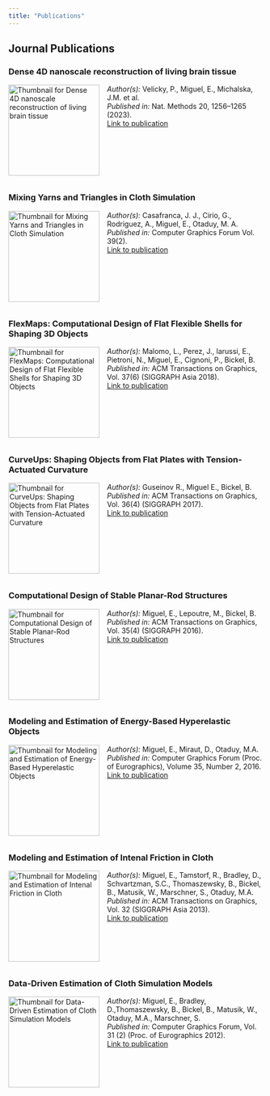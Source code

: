 ```yaml
---
title: "Publications"
---
```


## Journal Publications

### Dense 4D nanoscale reconstruction of living brain tissue
<img src="images/lioness.png" alt="Thumbnail for Dense 4D nanoscale reconstruction of living brain tissue" width="180" style="float:left; margin-right: 15px; margin-bottom: 10px;"/>
*Author(s):* Velicky, P., Miguel, E., Michalska, J.M. et al.<br/>
*Published in:* Nat. Methods 20, 1256–1265 (2023).<br/>
[Link to publication](https://doi.org/10.1038/s41592-023-01936-6)
<div style="clear: both;"></div>

### Mixing Yarns and Triangles in Cloth Simulation
<img src="images/mixing_yarns_triangles.png" alt="Thumbnail for Mixing Yarns and Triangles in Cloth Simulation" width="180" style="float:left; margin-right: 15px; margin-bottom: 10px;"/>
*Author(s):* Casafranca, J. J., Cirio, G., Rodriguez, A., Miguel, E., Otaduy, M. A.<br/>
*Published in:* Computer Graphics Forum Vol. 39(2).<br/>
[Link to publication](https://doi.org/10.1111/cgf.13915)
<div style="clear: both;"></div>

### FlexMaps: Computational Design of Flat Flexible Shells for Shaping 3D Objects
<img src="images/flexmaps.jpg" alt="Thumbnail for FlexMaps: Computational Design of Flat Flexible Shells for Shaping 3D Objects" width="180" style="float:left; margin-right: 15px; margin-bottom: 10px;"/>
*Author(s):* Malomo, L., Perez, J., Iarussi, E., Pietroni, N., Miguel, E., Cignoni, P., Bickel, B.<br/>
*Published in:* ACM Transactions on Graphics, Vol. 37(6) (SIGGRAPH Asia 2018).<br/>
[Link to publication](https://doi.org/10.1145/3272127.327507)
<div style="clear: both;"></div>

### CurveUps: Shaping Objects from Flat Plates with Tension-Actuated Curvature
<img src="images/curveups.png" alt="Thumbnail for CurveUps: Shaping Objects from Flat Plates with Tension-Actuated Curvature" width="180" style="float:left; margin-right: 15px; margin-bottom: 10px;"/>
*Author(s):* Guseinov R., Miguel E., Bickel, B.<br/>
*Published in:* ACM Transactions on Graphics, Vol. 36(4) (SIGGRAPH 2017).<br/>
[Link to publication](https://doi.org/10.1145/3072959.307370)
<div style="clear: both;"></div>

### Computational Design of Stable Planar-Rod Structures
<img src="images/cdosprs.png" alt="Thumbnail for Computational Design of Stable Planar-Rod Structures" width="180" style="float:left; margin-right: 15px; margin-bottom: 10px;"/>
*Author(s):* Miguel, E., Lepoutre, M., Bickel, B.<br/>
*Published in:* ACM Transactions on Graphics, Vol. 35(4) (SIGGRAPH 2016).<br/>
[Link to publication](https://doi.org/10.1145/2897824.292597)
<div style="clear: both;"></div>

### Modeling and Estimation of Energy-Based Hyperelastic Objects
<img src="images/additive_energy.png" alt="Thumbnail for Modeling and Estimation of Energy-Based Hyperelastic Objects" width="180" style="float:left; margin-right: 15px; margin-bottom: 10px;"/>
*Author(s):* Miguel, E., Miraut, D., Otaduy, M.A.<br/>
*Published in:* Computer Graphics Forum (Proc. of Eurographics), Volume 35, Number 2, 2016.<br/>
[Link to publication](https://doi.org/10.1111/cgf.12840)
<div style="clear: both;"></div>

### Modeling and Estimation of Intenal Friction in Cloth
<img src="images/friction_sample.png" alt="Thumbnail for Modeling and Estimation of Intenal Friction in Cloth" width="180" style="float:left; margin-right: 15px; margin-bottom: 10px;"/>
*Author(s):* Miguel, E., Tamstorf, R., Bradley, D., Schvartzman, S.C., Thomaszewsky, B., Bickel, B., Matusik, W., Marschner, S., Otaduy, M.A.<br/>
*Published in:* ACM Transactions on Graphics, Vol. 32 (SIGGRAPH Asia 2013).<br/>
[Link to publication](https://doi.org/10.1145/2508363.250838)
<div style="clear: both;"></div>

### Data-Driven Estimation of Cloth Simulation Models
<img src="images/DDCsample.png" alt="Thumbnail for Data-Driven Estimation of Cloth Simulation Models" width="180" style="float:left; margin-right: 15px; margin-bottom: 10px;"/>
*Author(s):* Miguel, E., Bradley, D.,Thomaszewsky, B., Bickel, B., Matusik, W., Otaduy, M.A., Marschner, S.<br/>
*Published in:* Computer Graphics Forum, Vol. 31 (2) (Proc. of Eurographics 2012).<br/>
[Link to publication](https://doi.org/10.1111/j.1467-8659.2012.03031.x)
<div style="clear: both;"></div>